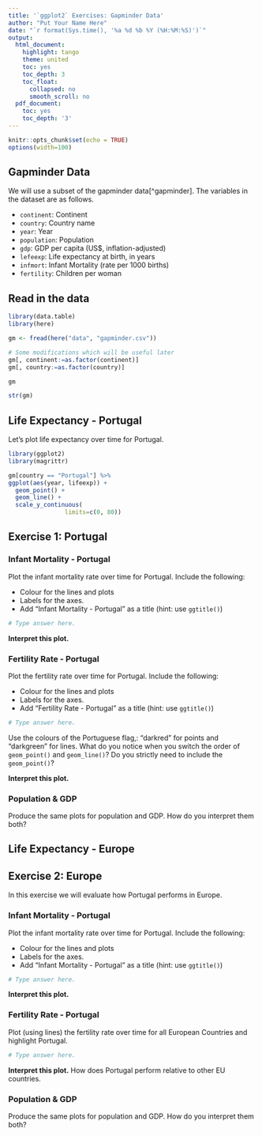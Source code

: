 ```yaml
---
title: '`ggplot2` Exercises: Gapminder Data'
author: "Put Your Name Here"
date: "`r format(Sys.time(), '%a %d %b %Y (%H:%M:%S)')`"
output:
  html_document:
    highlight: tango
    theme: united
    toc: yes
    toc_depth: 3
    toc_float:
      collapsed: no
      smooth_scroll: no
  pdf_document:
    toc: yes
    toc_depth: '3'
---
```


```r
knitr::opts_chunk$set(echo = TRUE)
options(width=100)
```

## Gapminder Data

We will use a subset of the gapminder data[^gapminder]. The variables in the 
dataset are as follows.

- `continent`: Continent
- `country`: Country name
- `year`: Year
- `population`: Population
- `gdp`: GDP per capita (US$, inflation-adjusted)
- `lefeexp`: Life expectancy at birth, in years
- `infmort`: Infant Mortality (rate per 1000 births)
- `fertility`: Children per woman

## Read in the data

```r
library(data.table)
library(here)

gm <- fread(here("data", "gapminder.csv"))

# Some modifications which will be useful later
gm[, continent:=as.factor(continent)]
gm[, country:=as.factor(country)]

gm

str(gm)
```

## Life Expectancy - Portugal

Let's plot life expectancy over time for Portugal.
```r
library(ggplot2)
library(magrittr)

gm[country == "Portugal"] %>% 
ggplot(aes(year, lifeexp)) +
  geom_point() + 
  geom_line() +
  scale_y_continuous( 
                limits=c(0, 80)) 
```


## Exercise 1: Portugal

### Infant Mortality - Portugal

Plot the infant mortality rate over time for Portugal. Include the following:

+ Colour for the lines and plots 
+ Labels for the axes.
+ Add "Infant Mortality - Portugal" as a title (hint: use `ggtitle()`)

```r
# Type answer here.

```

**Interpret this plot.**

### Fertility Rate - Portugal

Plot the fertility rate over time for Portugal. Include the following:

+ Colour for the lines and plots 
+ Labels for the axes.
+ Add "Fertility Rate - Portugal" as a title (hint: use `ggtitle()`)

```r
# Type answer here.

```

Use the colours of the Portuguese flag,: "darkred" for points and "darkgreen" 
for lines. What do you notice when you switch the order of `geom_point()` and
`geom_line()`? Do you strictly need to include the `geom_point()`?

**Interpret this plot.**

### Population & GDP

Produce the same plots for population and GDP. How do you interpret them both?

## Life Expectancy - Europe




## Exercise 2: Europe

In this exercise we will evaluate how Portugal performs in Europe.

### Infant Mortality - Portugal

Plot the infant mortality rate over time for Portugal. Include the following:

+ Colour for the lines and plots 
+ Labels for the axes.
+ Add "Infant Mortality - Portugal" as a title (hint: use `ggtitle()`)

```r
# Type answer here.

```

**Interpret this plot.**

### Fertility Rate - Portugal

Plot (using lines) the fertility rate over time for all European Countries and 
highlight Portugal.


```r
# Type answer here.

```

**Interpret this plot.** How does Portugal perform relative to other EU countries.

### Population & GDP

Produce the same plots for population and GDP. How do you interpret them both?


[^gmData]: Source: https://www.gapminder.org/data/
